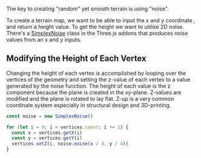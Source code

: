 The key to creating "random" yet smooth terrain is using "noise".

To create a terrain map, we want to be able to input the x and y coordinate , and return a height value. To get the height we want to utilise 2D noise. There's a [SimplexNoise](https://github.com/mrdoob/three.js/blob/d24a6b48deae76f508af2b9870ae45340f68ba36/examples/jsm/math/SimplexNoise.js) class in the Three.js addons that produces noise values from an x and y inputs.

<Example path="geometry/terrain" />

## Modifying the Height of Each Vertex

Changing the height of each vertex is accomplished by looping over the vertices of the geometry and setting the z-value of each vertex to a value generated by the noise function. The height of each value is the z component because the plane is created in the xy-plane. Z-values are modified and the plane is rotated to lay flat. Z-up is a very common coordinate system especially in structural design and 3D-printing.

```typescript
const noise = new SimplexNoise()

for (let i = 0; i < vertices.count; i += 1) {
  const x = vertices.getX(i)
  const y = vertices.getY(i)
  vertices.setZ(i, noise.noise(x / 4, y / 4))
}
```
